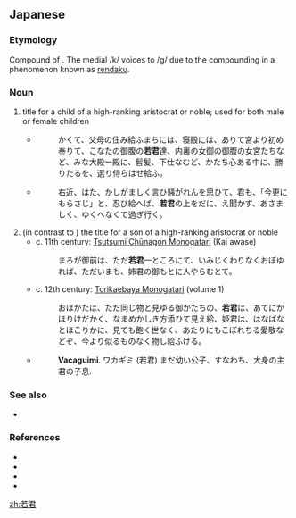 ==Japanese==
{{ja-kanjitab|わか|きみ|k2=ぎみ|r=y|yomi=kun}}

===Etymology===
Compound of {{compound|若|tr1=waka|t1=youth, child|君|tr2=kimi|t2=lord|lang=ja}}. The medial /k/ voices to /g/ due to the compounding in a phenomenon known as [[w:Rendaku|rendaku]].

===Noun===
{{ja-noun|わかぎみ}}

# title for a child of a high-ranking aristocrat or noble; used for both male or female children
#* {{RQ:Utsubo Monogatari|Fujiwara no Kimi}}
#*: かくて、父母の住み給ふまちには、寝殿には、ありて宮より初め奉りて、こなたの御腹の'''若君'''達、内裏の女御の御腹の女宮たちなど、みな大殿一殿に、髫髪、下仕なむど、かたち心ある中に、勝りたるを、選り侍らはせ給ふ。
#* {{RQ:Genji Monogatari|Yūgao}}
#*: 右近、はた、かしがましく言ひ騒がれんを思ひて、君も、「今更にもらさじ」と、忍び給へば、'''若君'''の上をだに、え聞かず、あさましく、ゆくへなくて過ぎ行く。
# (in contrast to {{m|ja|姫君|tr=himegimi}}) the title for a son of a high-ranking aristocrat or noble
#* c. 11th century: [[w:Tsutsumi Chūnagon Monogatari|Tsutsumi Chūnagon Monogatari]] (Kai awase)
#*: まろが御前は、ただ'''若君'''一ところにて、いみじくわりなくおぼゆれば、ただいまも、姉君の御もとに人やらむとて。
#* c. 12th century: [[w:Torikaebaya Monogatari|Torikaebaya Monogatari]] (volume 1)
#*: おほかたは、ただ同じ物と見ゆる御かたちの、'''若君'''は、あてにかほりけだかく、なまめかしき方添ひて見え給、姫君は、はなばなとほこりかに、見ても飽く世なく、あたりにもこぼれちる愛敬などぞ、今より似るものなく物し給ふける。
#* {{RQ:Nippo Jisho|675}}
#*: '''Vacaguimi'''. ワカギミ (若君) まだ幼い公子、すなわち、大身の主君の子息.

===See also===
* {{ja-r|姫君|ひめぎみ}}

===References===
* {{R:Nippo Jisho}}
* {{R:Utsubo Monogatari 1}}
* {{cite-book
|last=Ōtsuki
|first=Osamu
|coauthors=Gen'e Imai, Sumiaki Morishita, Masao Karashima
|title=Shin Nihon Koten Bungaku Taikei 26: Tsutsumi Chūnagon Monogatari, Torikaebaya Monogatari
|publisher=[[w:Iwanami Shoten Publishing|Iwanami Shoten]]
|year=1992
|location=[[w:Tōkyō|Tōkyō]]
|language=Japanese
|isbn=4-00-240026-3
}}
* {{cite-book
|last=Yamagishi
|first=Tokuhei
|title=Nihon Koten Bungaku Taikei 14: [[w:The Tale of Genji|Genji Monogatari]]
|publisher=[[w:Iwanami Shoten Publishing|Iwanami Shoten]]
|year=1958
|location=[[w:Tōkyō|Tōkyō]]
|language=Japanese
|isbn=4-0006-0014-1
}}

[[zh:若君]]